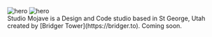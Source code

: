
<div className="not-prose flex gap-6 items-center justify-between">
  <Image src="./icon.svg" alt="hero" width={48} height={57.39} />
  <Image src="./word.svg" alt="hero" width={144} height={24} />
</div>

<div className="text-center max-w-xl m-auto my-32">
  Studio Mojave is a Design and Code studio based in St George, Utah created by
  [Bridger Tower](https://bridger.to). Coming soon.
</div>
